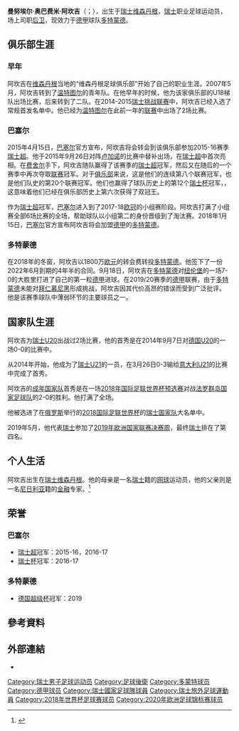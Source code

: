 {{noteTA|G1=football|G2=UEFA|G3=德甲
|1=zh-hans:阿坎吉;zh-hk:艾簡治;zh-tw:阿坎傑;
|2=zh-hans:曼努埃尔;zh-hk:文路爾;zh-tw:曼努埃爾;
}}
{{Infobox football biography
| name= 曼努埃尔·阿坎吉<br>''Manuel Akanji''
| fullname = 曼努埃尔·奥巴费米·阿坎吉<br>''Manuel Obafemi Akanji''
| image = Ser-Swi (34) (cropped).jpg
| caption = 2018世界杯，为[[瑞士国家足球队|瑞士国家队]]比赛时的阿坎吉
| birth_date  = {{birth date and age|df=yes|1995|7|19}}
| birth_place = 瑞士，[[维森丹根|维森丹根]]
| height = 1.86 m
| currentclub  = [[多特蒙德足球俱乐部|多特蒙德]]
| clubnumber = 16
| position = [[后卫_(足球)|后卫]]
| youthyears1 = 2004–2007
| youthclubs1 = 维森丹根
| youthyears2 = 2007–2014
| youthclubs2 = [[温特图尔足球俱乐部|温特图尔]]
| years1 = 2014–2015
| clubs1 = [[温特图尔足球俱乐部|温特图尔]]
| caps1 = 37
| goals1 = 1
| years2 = 2015–2018
| clubs2 = [[巴塞尔足球俱乐部|巴塞尔]]
| caps2 = 42
| goals2 = 5
| years3 = 2018–
| clubs3 = [[多特蒙德足球俱乐部|多特蒙德]]
| caps3 = 93
| goals3 = 3
| nationalyears1 = 2014
| nationalteam1 = [[瑞士国家足球队|瑞士U-20]]
| nationalcaps1 = 2
| nationalgoals1 = 0
| nationalyears2 = 2014–2015
| nationalteam2 = [[瑞士21岁以下国家足球队|瑞士U-21]]
| nationalcaps2 = 6
| nationalgoals2 = 0
| nationalyears3 = 2017–
| nationalteam3 = [[瑞士国家足球队|瑞士]]
| nationalcaps3 = 32
| nationalgoals3 = 0
| pcupdate = 2021年5月22日
| ntupdate = 2021年6月20日
}}

'''曼努埃尔·奥巴费米·阿坎吉'''（{{Lang-de|Manuel Obafemi Akanji}}；{{bd|1995年|7月19日|}}），出生于[[瑞士|瑞士]][[维森丹根|维森丹根]]，[[瑞士|瑞士]]职业足球运动员，场上司职[[后卫_(足球)|后卫]]，现效力于[[德国足球甲级联赛|德甲]]球队[[多特蒙德足球俱乐部|多特蒙德]]。

== 俱乐部生涯 ==

=== 早年 ===
阿坎吉在[[维森丹根|维森丹根]]当地的“维森丹根足球俱乐部”开始了自己的职业生涯。2007年5月，阿坎吉转到了[[温特图尔足球俱乐部|温特图尔]]的青年队。在他早年的时候，他为该家俱乐部的U18梯队出场比赛，后来转到了二队。在2014-2015[[瑞士挑战联赛|瑞士挑战联赛]]中，阿坎吉已经入选了常规首发名单中。他已经为[[温特图尔足球俱乐部|温特图尔]]在此前一年的[[瑞士挑战联赛|联赛]]中出场了2场比赛。

=== 巴塞尔 ===
2015年4月15日，[[巴塞尔足球俱乐部|巴塞尔]]官方宣布，阿坎吉将会转会到该俱乐部参加2015-16赛季[[瑞士超级联赛|瑞士超]]。他于2015年9月26日对阵[[卢加诺足球会|卢加诺]]的比赛中替补出场，在[[瑞士超级联赛|瑞士超]]中首次亮相。在[[乌尔斯·费舍尔_(足球运动员)|费舍尔]]手下，阿坎吉随队赢得了该赛季的[[瑞士超级联赛|瑞士超]]冠军，然后又在随后的一个赛季中再次夺取[[瑞士超级联赛|联赛]]冠军。对于[[巴塞尔足球俱乐部|俱乐部]]来说，这是他们的连续第八个联赛冠军，也是他们队史的第20个联赛冠军。他们也赢得了球队历史上的第12个[[瑞士杯|瑞士杯]]冠军，，这意味着他们已经在俱乐部历史上第六次获得了双冠王。

作为[[瑞士超级联赛|瑞士超]]冠军，[[巴塞尔足球俱乐部|巴塞尔]]进入到了2017-18[[欧冠|欧冠]]的小组赛阶段。阿坎吉打满了小组赛全部6场比赛的全场，帮助球队以小组第二的身份晋级到了淘汰赛。2018年1月15日，[[巴塞尔足球俱乐部|巴塞尔]]官方宣布阿坎吉将会加盟[[德甲|德甲]]的[[多特蒙德足球俱乐部|多特蒙德]]。

=== 多特蒙德 ===
在2018年的冬窗，阿坎吉以1800万[[欧元|欧元]]的转会费转投[[多特蒙德足球俱乐部|多特蒙德]]。他签下了一份2022年6月到期的4年半的合同。9月18日，阿坎吉在[[多特蒙德足球俱乐部|多特蒙德]]对[[纽伦堡足球俱乐部|纽伦堡]]的一场7-0的大胜里打进了自己的第一粒[[德甲|德甲]]进球。在2019/20赛季的[[德甲|德甲]]联赛，由于[[多特蒙德足球俱乐部|多特蒙德]]未能对[[拜仁慕尼黑足球俱乐部|拜仁慕尼黑]]形成挑战，阿坎吉因其代价高昂的错误而受到广泛批评。 他是该赛季球队中薄弱环节的主要球员之一。

== 国家队生涯 ==
阿坎吉为[[瑞士国家足球队|瑞士U20]]出战过2场比赛，他的首秀是在2014年9月7日对[[德国国家足球队|德国U20]]的一场0-0的比赛中。

从2014年开始，他成为了[[瑞士21岁以下国家足球队|瑞士U21]]的一员，在3月26日0-3输给[[意大利国家足球队|意大利U21]]的比赛中完成了首秀。

阿坎吉的[[瑞士国家足球队|成年国家队]]首秀是在一场[[2018年国际足联世界杯预选赛|2018年国际足联世界杯预选赛]]对战[[法罗群岛国家足球队|法罗群岛国家足球队]]的2-0的胜利。他打满了全场。

他被选进了在[[俄罗斯|俄罗斯]]举行的[[2018国际足联世界杯|2018国际足联世界杯]]的[[瑞士国家足球队|瑞士国家队]]大名单中。

2019年5月，他代表[[瑞士国家足球队|瑞士]]参加了[[2019年欧洲国家联赛决赛周|2019年欧洲国家联赛决赛周]]，最终[[瑞士国家足球队|瑞士]]排在了第四名。

== 个人生活 ==
阿坎吉出生在[[瑞士|瑞士]][[维森丹根|维森丹根]]。他的母亲是一名[[瑞士|瑞士]]籍的[[网球|网球]]运动员，他的父亲则是一名[[尼日利亚|尼日利亚]]籍的[[金融|金融]]专家。<ref>{{Cite web|title=Manuel Akanji: 10 things on Borussia Dortmund's new Swiss international defender|url=https://www.bundesliga.com/en/bundesliga/news/manuel-akanji-borussia-dortmund-defender-features-in-our-ten-things-profile-468262.jsp|access-date=2020-10-30|website=bundesliga.com - the official Bundesliga website|language=en}}</ref>

== 荣誉 ==

=== 巴塞尔 ===
*[[瑞士足球超级联赛|瑞士超]]冠军：2015-16，2016-17
*[[瑞士杯|瑞士杯]]冠军：2016-17

=== 多特蒙德 ===
*[[德国超级杯|德国超级杯]]冠军：2019

== 參考資料 ==
{{reflist}}

== 外部連結 ==
* {{Soccerway}}

{{多蒙特球员名单}}
{{2018年世界杯足球赛瑞士参赛名单}}
{{2020年欧洲足球锦标赛瑞士参赛名单}}

{{DEFAULTSORT:Akanji, Manuel}}
[[Category:瑞士男子足球运动员|Category:瑞士男子足球运动员]]
[[Category:足球後衛|Category:足球後衛]]
[[Category:多蒙特球员|Category:多蒙特球员]]
[[Category:德甲球员|Category:德甲球员]]
[[Category:瑞士國家足球隊球員|Category:瑞士國家足球隊球員]]
[[Category:瑞士旅外足球運動員|Category:瑞士旅外足球運動員]]
[[Category:2018年世界杯足球赛球员|Category:2018年世界杯足球赛球员]]
[[Category:2020年欧洲足球锦标赛球员|Category:2020年欧洲足球锦标赛球员]]